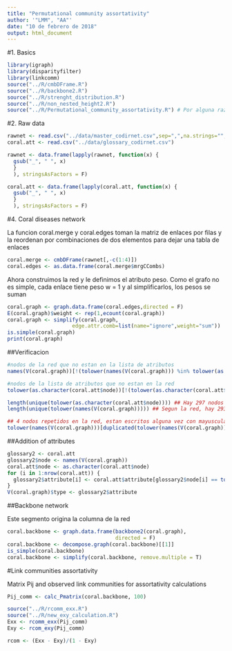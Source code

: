 ```yaml
---
title: "Permutational community assortativity"
author: '"LMM", "AA"'
date: "10 de febrero de 2018"
output: html_document
---
```


#1. Basics

```r
library(igraph)
library(disparityfilter)
library(linkcomm)
source("../R/cmbDFrame.R")
source("../R/backbone2.R")
source("../R/strenght_distribution.R")
source("../R/non_nested_height2.R")
source("../R/Permutational_community_assortativity.R") # Por alguna razón hay un desperfecto en como el markdown en mi computadora está haciendo el source a las funciones. Hay que buscar una solución a esto.
```

#2. Raw data

```r
rawnet <- read.csv("../data/master_codirnet.csv",sep=",",na.strings="",header=T, stringsAsFactors = F)
coral.att <- read.csv("../data/glossary_codirnet.csv")
```

```r
rawnet <- data.frame(lapply(rawnet, function(x) {
  gsub("_", " ", x)
  }
  ), stringsAsFactors = F)

coral.att <- data.frame(lapply(coral.att, function(x) {
  gsub("_", " ", x)
  }
  ), stringsAsFactors = F)
```




#4. Coral diseases network

La funcion coral.merge y coral.edges toman la matriz de enlaces por filas y la reordenan por combinaciones de dos elementos para dejar una tabla de enlaces

```r
coral.merge <- cmbDFrame(rawnet[,-c(1:4)])
coral.edges <- as.data.frame(coral.merge$mrgCCombs)
```

Ahora construimos la red y le definimos el atributo peso. Como el grafo no es simple, cada enlace tiene peso w = 1 y al simplificarlos, los pesos se suman

```r
coral.graph <- graph.data.frame(coral.edges,directed = F)
E(coral.graph)$weight <- rep(1,ecount(coral.graph))
coral.graph <- simplify(coral.graph,
                     edge.attr.comb=list(name="ignore",weight="sum"))
is.simple(coral.graph)
print(coral.graph)
```

##Verificacion

```r
#nodos de la red que no estan en la lista de atributos
names(V(coral.graph))[!(tolower(names(V(coral.graph))) %in% tolower(as.character(coral.att$node)))]

#nodos de la lista de atributos que no estan en la red
tolower(as.character(coral.att$node))[!(tolower(as.character(coral.att$node)) %in% tolower(names(V(coral.graph))))]

length(unique(tolower(as.character(coral.att$node)))) ## Hay 297 nodos en total segun el glosario
length(unique(tolower(names(V(coral.graph))))) ## Segun la red, hay 293 nodos en total

## 4 nodos repetidos en la red, estan escritos alguna vez con mayusculas y otras con minusculas
tolower(names(V(coral.graph)))[duplicated(tolower(names(V(coral.graph))))] 

```

##Addition of attributes

```r
glossary2 <- coral.att
glossary2$node <- names(V(coral.graph))
coral.att$node <- as.character(coral.att$node)
for (i in 1:nrow(coral.att)) {
  glossary2$attribute[i] <- coral.att$attribute[glossary2$node[i] == tolower(coral.att$node)] 
}
V(coral.graph)$type <- glossary2$attribute
```

##Backbone network

Este segmento origina la columna de la red 

```r
coral.backbone <- graph.data.frame(backbone2(coral.graph), 
                                   directed = F)
coral.backbone <- decompose.graph(coral.backbone)[[1]]
is_simple(coral.backbone)
coral.backbone <- simplify(coral.backbone, remove.multiple = T)
```

#Link communities assortativity

Matrix Pij and observed link communities for assortativity calculations

```r
Pij_comm <- calc_Pmatrix(coral.backbone, 100)
```


```r
source("../R/rcomm_exx.R")
source("../R/new_exy_calculation.R")
Exx <- rcomm_exx(Pij_comm)
Exy <- rcom_exy(Pij_comm)

rcom <- (Exx - Exy)/(1 - Exy)
```

